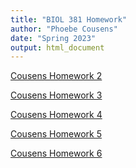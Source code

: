 ```yaml
---
title: "BIOL 381 Homework"
author: "Phoebe Cousens"
date: "Spring 2023"
output: html_document
---
```


[Cousens Homework 2](Homework_02.html)

[Cousens Homework 3](CousensHomework_3.html)

[Cousens Homework 4](CousensHomework4.html)

[Cousens Homework 5](CousensHomework5.html)

[Cousens Homework 6](CousensHomework6.html)
